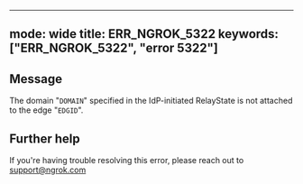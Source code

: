 
---
mode: wide
title: ERR_NGROK_5322
keywords: ["ERR_NGROK_5322", "error 5322"]
---

## Message
The domain "`DOMAIN`" specified in the IdP-initiated RelayState is not attached to the edge "`EDGID`".




## Further help
If you're having trouble resolving this error, please reach out to [support@ngrok.com](mailto:support@ngrok.com?subject=Help%20with%20ERR_NGROK_5322)

